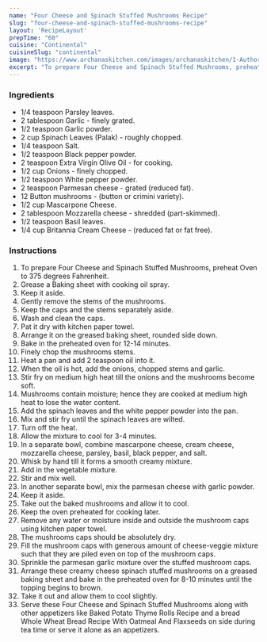 ---
name: "Four Cheese and Spinach Stuffed Mushrooms Recipe"
slug: "four-cheese-and-spinach-stuffed-mushrooms-recipe"
layout: 'RecipeLayout'
prepTime: "60"
cuisine: "Continental"
cuisineSlug: "continental"
image: "https://www.archanaskitchen.com/images/archanaskitchen/1-Author/Antara_Navin/Stuffed_Mushrooms2.JPG"
excerpt: "To prepare Four Cheese and Spinach Stuffed Mushrooms, preheat Oven to 375 degrees Fahrenheit"
---

### Ingredients

- 1/4 teaspoon Parsley leaves.
- 2 tablespoon Garlic - finely grated.
- 1/2 teaspoon Garlic powder.
- 2 cup Spinach Leaves (Palak) - roughly chopped.
- 1/4 teaspoon Salt.
- 1/2 teaspoon Black pepper powder.
- 2 teaspoon Extra Virgin Olive Oil - for cooking.
- 1/2 cup Onions - finely chopped.
- 1/2 teaspoon White pepper powder.
- 2 teaspoon Parmesan cheese - grated  (reduced fat).
- 12 Button mushrooms - (button or crimini variety).
- 1/2 cup Mascarpone Cheese.
- 2 tablespoon Mozzarella cheese - shredded (part-skimmed).
- 1/2 teaspoon Basil leaves.
- 1/4 cup Britannia Cream Cheese - (reduced fat or fat free).

### Instructions

1. To prepare Four Cheese and Spinach Stuffed Mushrooms, preheat Oven to 375 degrees Fahrenheit.
1. Grease a Baking sheet with cooking oil spray.
1. Keep it aside.
1. Gently remove the stems of the mushrooms.
1. Keep the caps and the stems separately aside.
1. Wash and clean the caps.
1. Pat it dry with kitchen paper towel.
1. Arrange it on the greased baking sheet, rounded side down.
1. Bake in the preheated oven for 12-14 minutes.
1. Finely chop the mushrooms stems.
1. Heat a pan and add 2 teaspoon oil into it.
1. When the oil is hot, add the onions, chopped stems and garlic.
1. Stir fry on medium high heat till the onions and the mushrooms become soft.
1. Mushrooms contain moisture; hence they are cooked at medium high heat to lose the water content.
1. Add the spinach leaves and the white pepper powder into the pan.
1. Mix and stir fry until the spinach leaves are wilted.
1. Turn off the heat.
1. Allow the mixture to cool for 3-4 minutes.
1. In a separate bowl, combine mascarpone cheese, cream cheese, mozzarella cheese, parsley, basil, black pepper, and salt.
1. Whisk by hand till it forms a smooth creamy mixture.
1. Add in the vegetable mixture.
1. Stir and mix well.
1. In another separate bowl, mix the parmesan cheese with garlic powder.
1. Keep it aside.
1. Take out the baked mushrooms and allow it to cool.
1. Keep the oven preheated for cooking later.
1. Remove any water or moisture inside and outside the mushroom caps using kitchen paper towel.
1. The mushrooms caps should be absolutely dry.
1. Fill the mushroom caps with generous amount of cheese-veggie mixture such that they are piled even on top of the mushroom caps.
1. Sprinkle the parmesan garlic mixture over the stuffed mushroom caps.
1. Arrange these creamy cheese spinach stuffed mushrooms on a greased baking sheet and bake in the preheated oven for 8-10 minutes until the topping begins to brown.
1. Take it out and allow them to cool slightly.
1. Serve these Four Cheese and Spinach Stuffed Mushrooms along with other appetizers like Baked Potato Thyme Rolls Recipe and a bread Whole Wheat Bread Recipe With Oatmeal And Flaxseeds on side during tea time or serve it alone as an appetizers.
